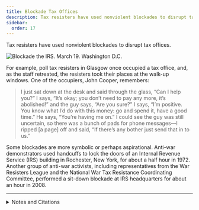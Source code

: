 ```yaml
---
title: Blockade Tax Offices
description: Tax resisters have used nonviolent blockades to disrupt tax offices.
sidebar:
  order: 17
---
```

Tax resisters have used nonviolent blockades to disrupt tax offices.

![Blockade the IRS. March 19. Washington D.C.](../../../assets/blockade-the-irs.gif)

For example, poll tax resisters in Glasgow once occupied a tax office, and, as the staff retreated, the resisters took their places at the walk-up windows.
One of the occupiers, John Cooper, remembers:

> I just sat down at the desk and said through the glass, “Can I help you?”
> I says, “It’s okay; you don’t need to pay any more, it’s abolished!” and the guy says, “Are you sure?”
> I says, “I’m positive. You know what I’d do with this money: go and spend it, have a good time.”
> He says, “You’re having me on.”
> I could see the guy was still uncertain, so there was a bunch of pads for phone messages—I ripped [a page] off and said, “If there’s any bother just send that in to us.”

Some blockades are more symbolic or perhaps aspirational.
Anti-war demonstrators used handcuffs to lock the doors of an Internal Revenue Service (IRS) building in Rochester, New York, for about a half hour in 1972.
Another group of anti-war activists, including representatives from the War Resisters League and the National War Tax Resistance Coordinating Committee, performed a sit-down blockade at IRS headquarters for about an hour in 2008.

---

<details>
<summary>Notes and Citations</summary>

* Burns, Danny <i>Poll Tax Rebellion</i> AK Press (1992), p. 160 (quoting John Cooper, 8 May 1991)
* [“IRS Office ‘Handcuffed’”](https://nwtrcc.org/wp-content/uploads/2015/11/Niagara-Falls-NY-Gazette-1972-Mar-Grayscale-1473.pdf) Associated Press dispatch from the <i>Niagara Falls Gazette</i> 31 March 1972, p. 2
* Sullivan, Andy [“Thirty-two arrested in Washington antiwar protest”](https://www.reuters.com/article/world/middle-east/thirty-two-arrested-in-washington-antiwar-protest-idUSN19301284/) Reuters 19 March 2008

</details>
